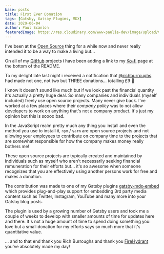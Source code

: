 ```yaml
---
base: posts
title: First Ever Donation
tags: [Gatsby, Gatsby Plugins, MDX]
date: 2020-06-04
author: Paul Scanlon
featuredImage: https://res.cloudinary.com/www-paulie-dev/image/upload/v1595915606/paulie.dev/2020/06/first-ever-donation_ijjvb7.jpg
---
```


I've been at the [Open Source](https://opensource.com/resources/what-open-source) thing for a while now and never really
intended it to be a way to make a living but...

On all of my [GitHub](https://github.com/PaulieScanlon) projects i have been adding a link to my
[Ko-fi](https://ko-fi.com/pauliescanlon) page at the bottom of the README.

To my delight late last night i received a notification that [@richburroughs](https://twitter.com/richburroughs) had
made not one, not two but THREE donations... totalling £9 🎉

I know it doesn't sound like much but if we look past the financial quantity it's actually a pretty huge deal. So many
companies and individuals (myself included) freely use open source projects. Many never give back. I've worked at a few
places where their _company policy_ was to not allow developers to work on anything that's not a company product. It's
just my opinion but this is soooo bad.

In the JavaScript realm pretty much any thing you install and even the method you use to install it, `npm` / `yarn` are
open source projects and not allowing your employees to contribute on company time to the projects that are somewhat
responsible for how the company makes money really bothers me!

These open source projects are typically created and maintained by individuals such as myself who aren't necessarily
seeking financial remuneration for their efforts but... it's so awesome when someone recognizes that you are effectively
using another persons work for free and makes a donation.

The contribution was made to one of my Gatsby plugins
[gatsby-mdx-embed](https://github.com/PaulieScanlon/gatsby-mdx-embed) which provides plug-and-play support for embedding
3rd party media content such as Twitter, Instagram, YouTube and many more into your Gatsby blog posts.

The plugin is used by a growing number of Gatsby users and took me a couple of weeks to develop with smaller amounts of
time for updates here and there. It's not a huge amount of time to spend doing something you love but a small donation
for my efforts says so much more that it's quantitative value.

... and to that end thank you Rich Burroughs and thank you [FireHydrant](https://www.firehydrant.io/) you've absolutely
made my day!
